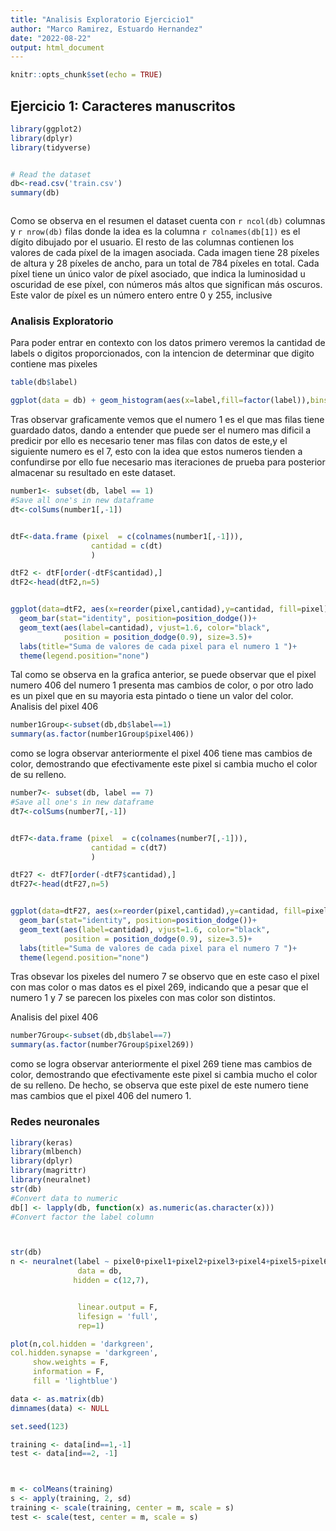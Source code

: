 ```yaml
---
title: "Analisis Exploratorio Ejercicio1"
author: "Marco Ramirez, Estuardo Hernandez"
date: "2022-08-22"
output: html_document
---
```


```r
knitr::opts_chunk$set(echo = TRUE)
```

## Ejercicio 1: Caracteres manuscritos

```r

library(ggplot2)
library(dplyr)
library(tidyverse)


# Read the dataset
db<-read.csv('train.csv')
summary(db)



```

Como se observa en el resumen el dataset cuenta con `r ncol(db)` columnas y `r nrow(db)` filas donde la idea es la columna `r colnames(db[1])` es el dígito dibujado por el usuario. El resto de las columnas contienen los
valores de cada píxel de la imagen asociada. Cada imagen tiene 28 píxeles de altura y 28 píxeles de ancho, para un total de 784 píxeles en total.
Cada píxel tiene un único valor de píxel asociado, que indica la luminosidad u oscuridad de ese píxel,
con números más altos que significan más oscuros. Este valor de píxel es un número entero entre 0
y 255, inclusive

### Analisis Exploratorio

Para poder entrar en contexto con los datos primero veremos la cantidad de labels o digitos proporcionados, con la intencion de determinar que digito contiene mas pixeles

```R
table(db$label)

ggplot(data = db) + geom_histogram(aes(x=label,fill=factor(label)),bins=10, position = "stack",alpha = 0.5)+theme(legend.position="none")+ scale_x_continuous(breaks = seq(0, 100, 1.))
```

\n Tras observar graficamente vemos que el numero 1 es el que mas filas tiene guardado datos, dando a entender que puede ser el numero mas dificil a predicir por ello es necesario tener mas filas con datos de este,y el siguiente numero es el 7, esto con la idea que estos numeros tienden a confundirse por ello fue necesario mas iteraciones de prueba para posterior almacenar su resultado en este dataset. 

```r
number1<- subset(db, label == 1)
#Save all one's in new dataframe
dt<-colSums(number1[,-1])


dtF<-data.frame (pixel  = c(colnames(number1[,-1])),
                  cantidad = c(dt)
                  )

dtF2 <- dtF[order(-dtF$cantidad),]
dtF2<-head(dtF2,n=5)


ggplot(data=dtF2, aes(x=reorder(pixel,cantidad),y=cantidad, fill=pixel)) +
  geom_bar(stat="identity", position=position_dodge())+
  geom_text(aes(label=cantidad), vjust=1.6, color="black",
            position = position_dodge(0.9), size=3.5)+
  labs(title="Suma de valores de cada pixel para el numero 1 ")+
  theme(legend.position="none")

```

\n Tal como se observa en la grafica anterior, se puede observar que el pixel numero 406 del numero 1 presenta mas cambios de color, o por otro lado es un pixel que en su mayoria esta pintado o tiene un valor del color.
Analisis del pixel 406
```r



number1Group<-subset(db,db$label==1)
summary(as.factor(number1Group$pixel406))

```

\n como se logra observar anteriormente el pixel 406 tiene mas cambios de color, demostrando que efectivamente este pixel si cambia mucho el color de su relleno.


```r
number7<- subset(db, label == 7)
#Save all one's in new dataframe
dt7<-colSums(number7[,-1])


dtF7<-data.frame (pixel  = c(colnames(number7[,-1])),
                  cantidad = c(dt7)
                  )

dtF27 <- dtF7[order(-dtF7$cantidad),]
dtF27<-head(dtF27,n=5)


ggplot(data=dtF27, aes(x=reorder(pixel,cantidad),y=cantidad, fill=pixel)) +
  geom_bar(stat="identity", position=position_dodge())+
  geom_text(aes(label=cantidad), vjust=1.6, color="black",
            position = position_dodge(0.9), size=3.5)+
  labs(title="Suma de valores de cada pixel para el numero 7 ")+
  theme(legend.position="none")

```

\n Tras obsevar los pixeles del numero 7 se observo que en este caso el pixel con mas color o mas datos es el pixel 269, indicando que a pesar que el numero 1 y 7 se parecen los pixeles con mas color son distintos. 

Analisis del pixel 406
```r



number7Group<-subset(db,db$label==7)
summary(as.factor(number7Group$pixel269))

```

\n como se logra observar anteriormente el pixel 269 tiene mas cambios de color, demostrando que efectivamente este pixel si cambia mucho el color de su relleno. De hecho, se observa que este pixel de este numero tiene mas cambios que el pixel 406 del numero 1.

### Redes neuronales 

```r

library(keras)
library(mlbench)
library(dplyr)
library(magrittr)
library(neuralnet)
str(db)
#Convert data to numeric
db[] <- lapply(db, function(x) as.numeric(as.character(x)))
#Convert factor the label column



str(db)
n <- neuralnet(label ~ pixel0+pixel1+pixel2+pixel3+pixel4+pixel5+pixel6+pixel7+pixel8,
               data = db,
              hidden = c(12,7),


               linear.output = F,
               lifesign = 'full',
               rep=1)

plot(n,col.hidden = 'darkgreen',     
col.hidden.synapse = 'darkgreen',
     show.weights = F,
     information = F,
     fill = 'lightblue')

data <- as.matrix(db)
dimnames(data) <- NULL

set.seed(123)

training <- data[ind==1,-1]
test <- data[ind==2, -1]



m <- colMeans(training)
s <- apply(training, 2, sd)
training <- scale(training, center = m, scale = s)
test <- scale(test, center = m, scale = s)



```


